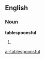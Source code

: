 ==English==

===Noun===
'''tablespoonsful'''

# {{plural of|[[tablespoonful]]}}

{{anagrams:en/abefllnoopsstu}}
[[ar:tablespoonsful]]